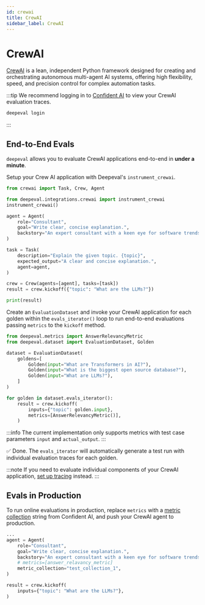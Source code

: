 ```yaml
---
id: crewai
title: CrewAI
sidebar_label: CrewAI
---
```



# CrewAI

[CrewAI](https://www.crewai.com/) is a lean, independent Python framework designed for creating and orchestrating autonomous multi-agent AI systems, offering high flexibility, speed, and precision control for complex automation tasks.

:::tip
We recommend logging in to [Confident AI](https://app.confident-ai.com) to view your CrewAI evaluation traces.

```bash
deepeval login
```

:::

## End-to-End Evals

`deepeval` allows you to evaluate CrewAI applications end-to-end in **under a minute**.

<Timeline>

<TimelineItem title="Configure CrewAI">

Setup your Crew AI application with Deepeval's `instrument_crewai`.

```python title="main.py" showLineNumbers {3,4}
from crewai import Task, Crew, Agent

from deepeval.integrations.crewai import instrument_crewai
instrument_crewai()

agent = Agent(
    role="Consultant",
    goal="Write clear, concise explanation.",
    backstory="An expert consultant with a keen eye for software trends.",
)

task = Task(
    description="Explain the given topic. {topic}",
    expected_output="A clear and concise explanation.",
    agent=agent,
)

crew = Crew(agents=[agent], tasks=[task])
result = crew.kickoff({"topic": "What are the LLMs?"})

print(result)
```

</TimelineItem>
<TimelineItem title="Run evaluations">

Create an `EvaluationDataset` and invoke your CrewAI application for each golden within the `evals_iterator()` loop to run end-to-end evaluations passing `metrics` to the `kickoff` method.

<Tabs groupId="crewai">
<TabItem value="synchronous" label="Synchronous">

```python title="main.py" showLineNumbers {15}
from deepeval.metrics import AnswerRelevancyMetric
from deepeval.dataset import EvaluationDataset, Golden

dataset = EvaluationDataset(
    goldens=[
        Golden(input="What are Transformers in AI?"),
        Golden(input="What is the biggest open source database?"),
        Golden(input="What are LLMs?"),
    ]
)

for golden in dataset.evals_iterator():
    result = crew.kickoff(
        inputs={"topic": golden.input},
        metrics=[AnswerRelevancyMetric()],
    )
```

</TabItem>
</Tabs>

:::info
The current implementation only supports metrics with test case parameters `input` and `actual_output`.
:::

✅ Done. The `evals_iterator` will automatically generate a test run with individual evaluation traces for each golden.

</TimelineItem>
<TimelineItem title="View on Confident AI (optional)">

<VideoDisplayer
  src="https://confident-docs.s3.us-east-1.amazonaws.com/end-to-end%3Acrewai-4k-no-zoom.mp4"
/>

</TimelineItem>

</Timeline>

:::note
If you need to evaluate individual components of your CrewAI application, [set up tracing](/docs/evaluation-llm-tracing) instead.
:::

## Evals in Production

To run online evaluations in production, replace `metrics` with a [metric collection](https://documentation.confident-ai.com/docs/llm-tracing/evaluations#online-evaluations) string from Confident AI, and push your CrewAI agent to production.

```python filename="main.py" showLineNumbers
...
agent = Agent(
    role="Consultant",
    goal="Write clear, concise explanation.",
    backstory="An expert consultant with a keen eye for software trends.",
    # metrics=[answer_relavancy_metric]
    metric_collection="test_collection_1",
)

result = crew.kickoff(
    inputs={"topic": "What are the LLMs?"},
)
```